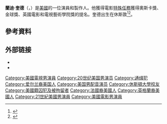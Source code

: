 {{Infobox person
| image = Randy Quaid.jpg
| image_caption = 
| birth_name = Randy Quaid
| birth_date = {{Birth date and age|1950|10|1|mf=y}}
| birth_place = {{USA}}得克薩斯[[休斯敦|休斯敦]]
| death_date =
| death_place =
| alma mater = [[休斯敦大學|休斯敦大學]]
| occupation = [[演員|演員]]，製作人
| years_active = 1971–現在
| spouse = {{unbulleted list|Ella Jolly (1980–1985)|[[Evi_Quaid|Evi Helena Quaid]] (1989–現在)}}
| residence = {{QC}}[[蒙特婁|蒙特婁]]
| relations = [[丹尼斯·奎德|丹尼斯·奎德]] （兄弟）
}}
'''蘭迪·奎德'''（{{lang-en|Randy Quaid}}，{{bd|1950年|10月1日||}}）是[[美國|美國]]的一位演員和製作人。他獲得電影[[特殊任務|特殊任務]]獲得奧斯卡獎、金球獎、英國電影和電視藝術學院獎的提名。奎德出生在休斯敦<ref name="FilmReference">{{Cite web | url = http://www.filmreference.com/film/22/Dennis-Quaid.html | title = Dennis Quaid Biography (1954–) | publisher = FilmReference.com | accessdate = September 3, 2011 | archive-date = 2016-05-29 | archive-url = https://web.archive.org/web/20160529161623/http://www.filmreference.com/film/22/Dennis-Quaid.html | dead-url = no }}</ref><ref>{{Cite web |url=https://familysearch.org/ark:/61903/1:1:V84Z-7QY |title=存档副本 |accessdate=2016-03-25 |archive-date=2016-03-03 |archive-url=https://web.archive.org/web/20160303193351/https://familysearch.org/ark:/61903/1:1:V84Z-7QY |dead-url=no }}</ref>。

==參考資料==
{{Reflist}}

== 外部链接 ==
{{Commons category|Randy Quaid}}
* {{IMDb name|0001642}}
* {{iobdb|15915}}
{{金球奖限定剧电视电影最佳男主角}}
{{衛星獎最佳男配角——電視劇、連續短劇與電視電影}}
{{Authority control}}

{{DEFAULTSORT:Quaid, Randy}}
[[Category:美國電視男演員|Category:美國電視男演員]]
[[Category:20世纪美国男演员|Category:20世纪美国男演员]]
[[Category:通缉犯|Category:通缉犯]]
[[Category:爱尔兰裔美国人|Category:爱尔兰裔美国人]]
[[Category:美国男配音演员|Category:美国男配音演员]]
[[Category:休斯頓大學校友|Category:休斯頓大學校友]]
[[Category:美國籍囚犯及被拘留者|Category:美國籍囚犯及被拘留者]]
[[Category:法國裔美國人|Category:法國裔美國人]]
[[Category:英格蘭裔美國人|Category:英格蘭裔美國人]]
[[Category:21世紀美國男演員|Category:21世紀美國男演員]]
[[Category:美國電影男演員|Category:美國電影男演員]]